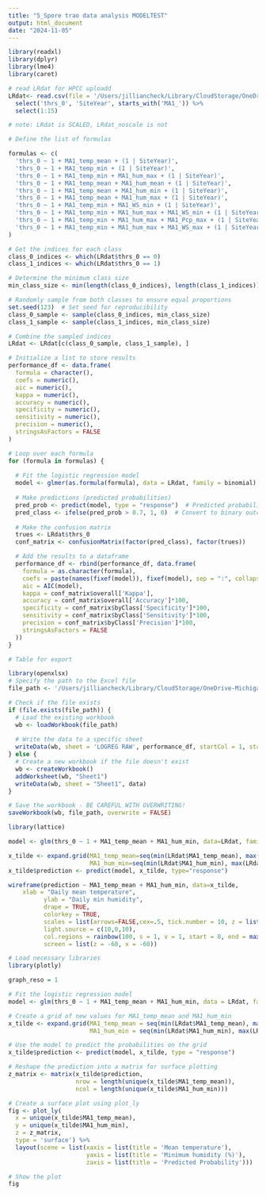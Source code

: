 ```yaml
---
title: "5_Spore trao data analysis MODELTEST"
output: html_document
date: "2024-11-05"
---
```


```r

library(readxl)
library(dplyr)
library(lme4)
library(caret)

```

```r
# read LRdat for HPCC uploadd
LRdat<- read.csv(file = '/Users/jilliancheck/Library/CloudStorage/OneDrive-MichiganStateUniversity/Documents/Work/Spore Trapping/Code/HPCC/LRdat_noscale.csv') %>%
  select('thrs_0', 'SiteYear', starts_with('MA1_')) %>%
  select(1:15)

# note: LRdat is SCALED, LRdat_noscale is not 

```

```r

# Define the list of formulas

formulas <- c(
  'thrs_0 ~ 1 + MA1_temp_mean + (1 | SiteYear)',
  'thrs_0 ~ 1 + MA1_temp_min + (1 | SiteYear)',
  'thrs_0 ~ 1 + MA1_temp_min + MA1_hum_max + (1 | SiteYear)',
  'thrs_0 ~ 1 + MA1_temp_mean + MA1_hum_mean + (1 | SiteYear)',
  'thrs_0 ~ 1 + MA1_temp_mean + MA1_hum_min + (1 | SiteYear)',
  'thrs_0 ~ 1 + MA1_temp_mean + MA1_hum_max + (1 | SiteYear)',
  'thrs_0 ~ 1 + MA1_temp_min + MA1_WS_min + (1 | SiteYear)',
  'thrs_0 ~ 1 + MA1_temp_min + MA1_hum_max + MA1_WS_min + (1 | SiteYear)',
  'thrs_0 ~ 1 + MA1_temp_min + MA1_hum_max + MA1_Pcp_max + (1 | SiteYear)',
  'thrs_0 ~ 1 + MA1_temp_min + MA1_hum_max + MA1_WS_max + (1 | SiteYear)'
)

```

```r

# Get the indices for each class
class_0_indices <- which(LRdat$thrs_0 == 0)
class_1_indices <- which(LRdat$thrs_0 == 1)

# Determine the minimum class size
min_class_size <- min(length(class_0_indices), length(class_1_indices))

# Randomly sample from both classes to ensure equal proportions
set.seed(123)  # Set seed for reproducibility
class_0_sample <- sample(class_0_indices, min_class_size)
class_1_sample <- sample(class_1_indices, min_class_size)

# Combine the sampled indices
LRdat <- LRdat[c(class_0_sample, class_1_sample), ]
```


```r

# Initialize a list to store results
performance_df <- data.frame(
  formula = character(),
  coefs = numeric(),
  aic = numeric(),
  kappa = numeric(),
  accuracy = numeric(),
  specificity = numeric(),
  sensitivity = numeric(),
  precision = numeric(),
  stringsAsFactors = FALSE
)

# Loop over each formula
for (formula in formulas) {
  
  # Fit the logistic regression model
  model <- glmer(as.formula(formula), data = LRdat, family = binomial)
  
  # Make predictions (predicted probabilities)
  pred_prob <- predict(model, type = "response")  # Predicted probabilities
  pred_class <- ifelse(pred_prob > 0.7, 1, 0)  # Convert to binary outcome
  
  # Make the confusion matrix
  trues <- LRdat$thrs_0
  conf_matrix <- confusionMatrix(factor(pred_class), factor(trues))

  # Add the results to a dataframe
  performance_df <- rbind(performance_df, data.frame(
    formula = as.character(formula),
    coefs = paste(names(fixef(model)), fixef(model), sep = ":", collapse = ", "),
    aic = AIC(model),
    kappa = conf_matrix$overall['Kappa'],
    accuracy = conf_matrix$overall['Accuracy']*100,
    specificity = conf_matrix$byClass['Specificity']*100,
    sensitivity = conf_matrix$byClass['Sensitivity']*100,
    precision = conf_matrix$byClass['Precision']*100,
    stringsAsFactors = FALSE
  ))
}

# Table for export

library(openxlsx)
# Specify the path to the Excel file
file_path <- '/Users/jilliancheck/Library/CloudStorage/OneDrive-MichiganStateUniversity/Documents/Work/Spore Trapping/Manuscript/Tables.xlsx'

# Check if the file exists
if (file.exists(file_path)) {
  # Load the existing workbook
  wb <- loadWorkbook(file_path)
  
  # Write the data to a specific sheet 
  writeData(wb, sheet = 'LOGREG RAW', performance_df, startCol = 1, startRow = 1)
} else {
  # Create a new workbook if the file doesn't exist
  wb <- createWorkbook()
  addWorksheet(wb, "Sheet1")
  writeData(wb, sheet = "Sheet1", data)
}

# Save the workbook - BE CAREFUL WITH OVERWRITING!
saveWorkbook(wb, file_path, overwrite = FALSE)

```

```r

library(lattice)

model <- glm(thrs_0 ~ 1 + MA1_temp_mean + MA1_hum_min, data=LRdat, family="binomial")

x_tilde <- expand.grid(MA1_temp_mean=seq(min(LRdat$MA1_temp_mean), max(LRdat$MA1_temp_mean), length.out=10), 
                       MA1_hum_min=seq(min(LRdat$MA1_hum_min), max(LRdat$MA1_hum_min), length.out=10))
x_tilde$prediction <- predict(model, x_tilde, type="response")

wireframe(prediction ~ MA1_temp_mean + MA1_hum_min, data=x_tilde,
    xlab = "Daily mean temperature",
          ylab = "Daily min humidity",
          drape = TRUE,
          colorkey = TRUE,
          scales = list(arrows=FALSE,cex=.5, tick.number = 10, z = list(arrows=F), distance =c(1.5, 1.5, 1.5)),
          light.source = c(10,0,10),
          col.regions = rainbow(100, s = 1, v = 1, start = 0, end = max(1,100 - 1)/100, alpha = .8),
          screen = list(z = -60, x = -60))
```
```r

# Load necessary libraries
library(plotly)

graph_reso = 1

# Fit the logistic regression model
model <- glm(thrs_0 ~ 1 + MA1_temp_mean + MA1_hum_min, data = LRdat, family = "binomial")

# Create a grid of new values for MA1_temp_mean and MA1_hum_min
x_tilde <- expand.grid(MA1_temp_mean = seq(min(LRdat$MA1_temp_mean), max(LRdat$MA1_temp_mean), by = graph_reso),
                       MA1_hum_min = seq(min(LRdat$MA1_hum_min), max(LRdat$MA1_hum_min), by = graph_reso))

# Use the model to predict the probabilities on the grid
x_tilde$prediction <- predict(model, x_tilde, type = "response")

# Reshape the prediction into a matrix for surface plotting
z_matrix <- matrix(x_tilde$prediction, 
                   nrow = length(unique(x_tilde$MA1_temp_mean)), 
                   ncol = length(unique(x_tilde$MA1_hum_min)))

# Create a surface plot using plot_ly
fig <- plot_ly(
  x = unique(x_tilde$MA1_temp_mean),
  y = unique(x_tilde$MA1_hum_min),
  z = z_matrix,
  type = 'surface') %>%
  layout(scene = list(xaxis = list(title = 'Mean temperature'),
                      yaxis = list(title = 'Minimum humidity (%)'),
                      zaxis = list(title = 'Predicted Probability')))

# Show the plot
fig

```

